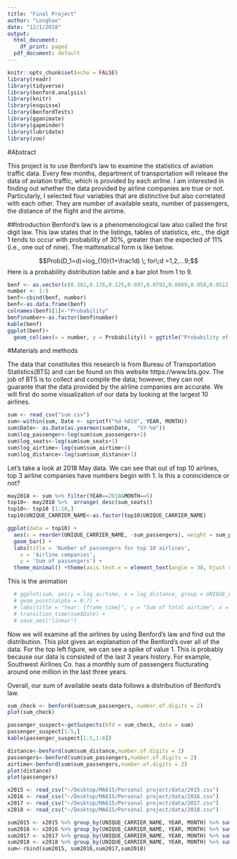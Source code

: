 ```yaml
---
title: "Final Project"
author: "Longhao"
date: "12/1/2018"
output:
  html_document:
    df_print: paged
  pdf_document: default
---
```


```r
knitr::opts_chunk$set(echo = FALSE)
library(readr)
library(tidyverse)
library(benford.analysis)
library(knitr)
library(esquisse)
library(BenfordTests)
library(gganimate)
library(gapminder)
library(lubridate)
library(zoo)
```

#Abstract

This project is to use Benford's law to examine the statistics of aviation traffic data. Every few months, department of transportation will release the data of aviation traffic, which is provided by each airline. I am interested in finding out whether the data provided by airline companies are true or not. Particularly, I selected four variables that are distinctive but also correlated with each other. They are number of available seats, number of passengers, the distance of the flight and the airtime.

##Introduction
Benford's law is a phenomenological law also called the first digit law. This law states that in the listings, tables of statistics, etc., the digit 1 tends to occur with probability of 30%, greater than the expected of 11% (i.e., one out of nine). The mathmatical form is like below.

$$Prob(D_1=d)=log_{10}(1+\frac1d) \; for\;d =1,2,...9;$$
Here is a probability distribution table and a bar plot from 1 to 9.
```r
benf <- as.vector(c(0.301,0.176,0.125,0.097,0.0792,0.0669,0.058,0.0512,0.0458))
number <- 1:9
benf<-cbind(benf, number)
benf<-as.data.frame(benf)
colnames(benf)[1]<-"Probability"
benf$number<-as.factor(benf$number)
kable(benf)
ggplot(benf)+
  geom_col(aes(x = number, y = Probability)) + ggtitle("Probability of each number under Benford's law")

```

#Materials and methods

The data that constitutes this research is from Bureau of Transportation Statistics(BTS) and can be found on this website https://www.bts.gov. The job of BTS is to collect and compile the data; however, they can not guarante that the data provided by the airline companies are accurate.
We will first do some visualization of our data by looking at the largest 10 airlines.


```r
sum <- read_csv("sum.csv")
sum<-within(sum, Date <- sprintf("%d-%02d", YEAR, MONTH))
sum$Date<- as.Date(as.yearmon(sum$Date,  "%Y-%m"))
sum$log_passenger<-log(sum$sum_passengers+1)
sum$log_seats<-log(sum$sum_seats+1)
sum$log_airtime<-log(sum$sum_airtime+1)
sum$log_distance<-log(sum$sum_distance+1)
```

Let's take a look at 2018 May data. We can see that out of top 10 airlines, top 3 airline companies have numbers begin with 1. Is this a conincidence or not? 

```r
may2018 <- sum %>% filter(YEAR==2018&MONTH==5) 
top10<- may2018 %>%  arrange( desc(sum_seats))
top10<- top10 [1:10,]
top10$UNIQUE_CARRIER_NAME<-as.factor(top10$UNIQUE_CARRIER_NAME)

ggplot(data = top10) +
  aes(x = reorder(UNIQUE_CARRIER_NAME, -sum_passengers), weight = sum_passengers) +
  geom_bar() +
  labs(title = 'Number of passengers for top 10 airlines',
    x = 'Airline companies',
    y = 'Sum of passengers') +
  theme_minimal() +theme(axis.text.x = element_text(angle = 30, hjust = 1))
```


This is the animation
```r
  # ggplot(sum, aes(y = log_airtime, x = log_distance, group = UNIQUE_CARRIER_NAME, size=log_passenger)) +
  # geom_point(alpha = 0.7) +
  # labs(title = "Year: {frame_time}", y = "Sum of total airtime", x = "Sum of total travelled distance") +
  # transition_time(sum$Date) +
  # ease_aes("linear")
```


Now we will examine all the airlines by using Benford's law and find out the distribution. This plot gives an explanation of the Benford's over all of the data. For the top left figure, we can see a spike of value 1. This is probably because our data is consisted of the last 3 years history. For example, Southwest Airlines Co. has a monthly sum of passengers flucturating around one million in the last three years. 

Overall, our sum of available seats data follows a distribution of Benford's law. 

```r
sum_check <- benford(sum$sum_passengers, number.of.digits = 2)
plot(sum_check)
```

```r
passenger_suspect<-getSuspects(bfd = sum_check, data = sum)
passenger_suspect[1:5,]
kable(passenger_suspect[1:5,1:8])
```



```r
distance<-benford(sum$sum_distance,number.of.digits = 2)
passengers<-benford(sum$sum_passengers,number.of.digits = 2)
airtime<-benford(sum$sum_passengers,number.of.digits = 2)
plot(distance)
plot(passengers)
```


```r
x2015 <- read_csv("~/Desktop/MA615/Personal project/data/2015.csv")
x2016 <- read_csv("~/Desktop/MA615/Personal project/data/2016.csv")
x2017 <- read_csv("~/Desktop/MA615/Personal project/data/2017.csv")
x2018 <- read_csv("~/Desktop/MA615/Personal project/data/2018.csv")

sum2015 <- x2015 %>% group_by(UNIQUE_CARRIER_NAME, YEAR, MONTH) %>% summarise(sum_seats=sum(SEATS),sum_passengers=sum(PASSENGERS), sum_distance=sum(DISTANCE),sum_airtime=sum(AIR_TIME))
sum2016 <- x2016 %>% group_by(UNIQUE_CARRIER_NAME, YEAR, MONTH) %>% summarise(sum_seats=sum(SEATS),sum_passengers=sum(PASSENGERS), sum_distance=sum(DISTANCE),sum_airtime=sum(AIR_TIME))
sum2017 <- x2017 %>% group_by(UNIQUE_CARRIER_NAME, YEAR, MONTH) %>% summarise(sum_seats=sum(SEATS),sum_passengers=sum(PASSENGERS), sum_distance=sum(DISTANCE),sum_airtime=sum(AIR_TIME))
sum2018 <- x2018 %>% group_by(UNIQUE_CARRIER_NAME, YEAR, MONTH) %>% summarise(sum_seats=sum(SEATS),sum_passengers=sum(PASSENGERS), sum_distance=sum(DISTANCE),sum_airtime=sum(AIR_TIME))
sum<-rbind(sum2015, sum2016,sum2017,sum2018)
```

